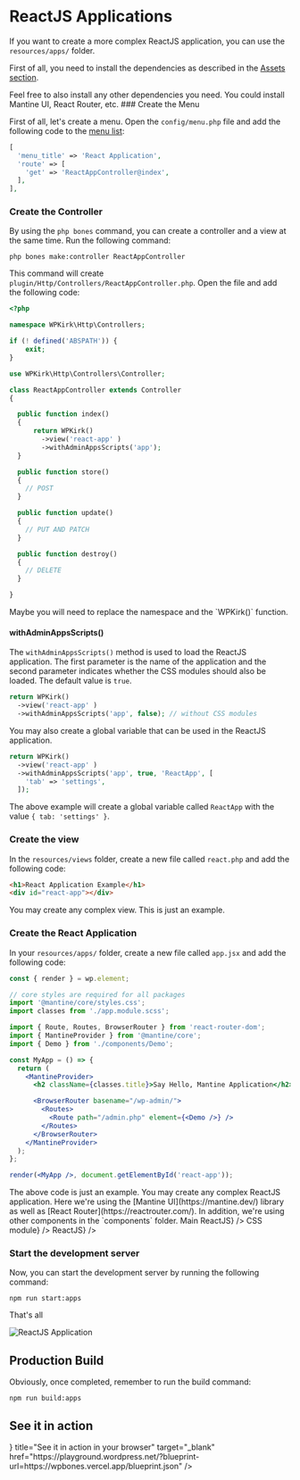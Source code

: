 
# ReactJS Applications

If you want to create a more complex ReactJS application, you can use the `resources/apps/` folder.

First of all, you need to install the dependencies as described in the [Assets section](../GettingStarted/assets).

<Callout type="info">
Feel free to also install any other dependencies you need. You could install Mantine UI, React Router, etc.
</Callout>

<Steps>
### Create the Menu

First of all, let's create a menu. Open the `config/menu.php` file and add the following code to the [menu list](../CoreConcepts/menus):

```php copy
[
  'menu_title' => 'React Application',
  'route' => [
    'get' => 'ReactAppController@index',
  ],
],
```

### Create the Controller

By using the `php bones` command, you can create a controller and a view at the same time. Run the following command:

```shell copy
php bones make:controller ReactAppController
```

This command will create `plugin/Http/Controllers/ReactAppController.php`. Open the file and add the following code:

```php copy
<?php

namespace WPKirk\Http\Controllers;

if (! defined('ABSPATH')) {
    exit;
}

use WPKirk\Http\Controllers\Controller;

class ReactAppController extends Controller
{

  public function index()
  {
      return WPKirk()
        ->view('react-app' )
        ->withAdminAppsScripts('app'); 
  }

  public function store()
  {
    // POST
  }

  public function update()
  {
    // PUT AND PATCH
  }

  public function destroy()
  {
    // DELETE
  }

}
```

<Callout>
Maybe you will need to replace the namespace and the  `WPKirk()` function.
</Callout>

#### withAdminAppsScripts()

The `withAdminAppsScripts()` method is used to load the ReactJS application. The first parameter is the name of the application and the second parameter indicates whether the CSS modules should also be loaded. The default value is `true`.

```php copy
return WPKirk()
  ->view('react-app' )
  ->withAdminAppsScripts('app', false); // without CSS modules
```

You may also create a global variable that can be used in the ReactJS application.

```php copy
return WPKirk()
  ->view('react-app' )
  ->withAdminAppsScripts('app', true, 'ReactApp', [
    'tab' => 'settings',
  ]);
```
The above example will create a global variable called `ReactApp` with the value `{ tab: 'settings' }`.

### Create the view

In the `resources/views` folder, create a new file called `react.php` and add the following code:

```html copy
<h1>React Application Example</h1>
<div id="react-app"></div>
```

<Callout>
You may create any complex view. This is just an example.
</Callout>

### Create the React Application

In your `resources/apps/` folder, create a new file called `app.jsx` and add the following code:

```jsx copy
const { render } = wp.element;

// core styles are required for all packages
import '@mantine/core/styles.css';
import classes from './app.module.scss';

import { Route, Routes, BrowserRouter } from 'react-router-dom';
import { MantineProvider } from '@mantine/core';
import { Demo } from './components/Demo';

const MyApp = () => {
  return (
    <MantineProvider>
      <h2 className={classes.title}>Say Hello, Mantine Application</h2>

      <BrowserRouter basename="/wp-admin/">
        <Routes>
          <Route path="/admin.php" element={<Demo />} />
        </Routes>
      </BrowserRouter>
    </MantineProvider>
  );
};

render(<MyApp />, document.getElementById('react-app'));
```

<Callout type="info">
The above code is just an example. You may create any complex ReactJS application. Here we're using the [Mantine UI](https://mantine.dev/) library as well as [React Router](https://reactrouter.com/). In addition, we're using other components in the `components` folder.
</Callout>

<FileTree>
  <FileTree.Folder name="resources" defaultOpen>
      <FileTree.Folder name="assets" defaultOpen>
        <FileTree.Folder name="apps" defaultOpen>
            <FileTree.File label={<FileTreeLabel type="file" name="app.jsx">Main ReactJS</FileTreeLabel>} />
            <FileTree.File label={<FileTreeLabel type="file" name="app.module.css">CSS module</FileTreeLabel>} />
            <FileTree.Folder name="components" defaultOpen>
              <FileTree.File label={<FileTreeLabel type="file" name="Demo.jsx">ReactJS</FileTreeLabel>} />
            </FileTree.Folder>
        </FileTree.Folder>
      </FileTree.Folder>
  </FileTree.Folder>
</FileTree>

### Start the development server

Now, you can start the development server by running the following command:

```shell copy
npm run start:apps
```
That's all

![ReactJS Application](./react-app.png)

</Steps>

## Production Build

Obviously, once completed, remember to run the build command:

```shell copy
npm run build:apps
```

## See it in action 

<Cards num="1">
  <Card icon={<IconBrandWordpress />} title="See it in action in your browser" target="_blank" href="https://playground.wordpress.net/?blueprint-url=https://wpbones.vercel.app/blueprint.json" />
</Cards>  

